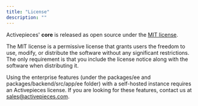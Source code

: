 ```yaml
---
title: "License"
description: ""
---
```


Activepieces' **core** is released as open source under the [MIT license](https://github.com/activepieces/activepieces/blob/main/LICENSE).

The MIT license is a permissive license that grants users the freedom to use, modify, or distribute the software without any significant restrictions. The only requirement is that you include the license notice along with the software when distributing it.

Using the enterprise features (under the packages/ee and packages/backend/src/app/ee folder) with a self-hosted instance requires an Activepieces license. If you are looking for these features, contact us at sales@activepieces.com.